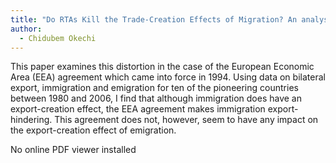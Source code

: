 ```yaml
---
title: "Do RTAs Kill the Trade-Creation Effects of Migration? An analysis of the European Economic Area (EEA) Agreement "
author: 
  - Chidubem Okechi
---
```


This paper examines this distortion in the case of the European Economic Area (EEA) agreement which came into force in 1994. Using data on bilateral export, immigration and emigration for ten of the pioneering countries between 1980 and 2006, I find that although immigration does have an export-creation effect, the EEA agreement makes immigration export-hindering. This agreement does not, however, seem to have any impact on the export-creation effect of emigration.

<html>
<body>
    <object data="Okechi_Chidubem_IntlTrade_Final_Paper_v2.pdf" type="application/pdf">
        <div>No online PDF viewer installed</div>
    </object>
</body>
</html>
